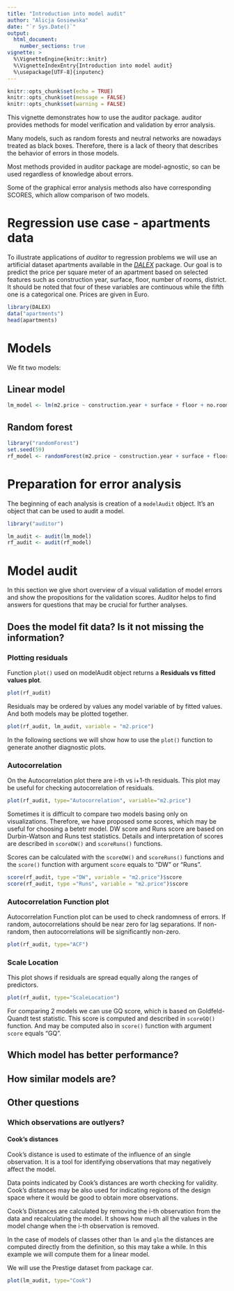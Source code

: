 ```yaml
---
title: "Introduction into model audit"
author: "Alicja Gosiewska"
date: "`r Sys.Date()`"
output: 
  html_document:
    number_sections: true
vignette: >
  %\VignetteEngine{knitr::knitr}
  %\VignetteIndexEntry{Introduction into model audit}
  %\usepackage[UTF-8]{inputenc}
---
```


```r
knitr::opts_chunk$set(echo = TRUE)
knitr::opts_chunk$set(message = FALSE)
knitr::opts_chunk$set(warning = FALSE)
```

This vignette demonstrates how to use the auditor package. 
auditor provides methods for model verification and validation by error analysis. 

Many models, such as random forests and neutral networks are nowadays treated as black boxes. Therefore, there is a lack of theory that describes the behavior of errors in those models. 

Most methods provided in auditor package are model-agnostic, so can be used regardless of knowledge about errors. 

Some of the graphical error analysis methods also have corresponding SCORES, which allow comparison of two models.



# Regression use case - apartments data

To illustrate applications of *auditor* to regression problems we will use an artificial dataset apartments available in the [*DALEX*](https://pbiecek.github.io/DALEX/) package. Our goal is to predict the price per square meter of an apartment based on selected features such as construction year, surface, floor, number of rooms, district. It should be noted that four of these variables are continuous while the fifth one is a categorical one. Prices are given in Euro.

```r
library(DALEX)
data("apartments")
head(apartments)
```

# Models

We fit two models:

## Linear model
```r
lm_model <- lm(m2.price ~ construction.year + surface + floor + no.rooms + district, data = apartments)
```


## Random forest
```r
library("randomForest")
set.seed(59)
rf_model <- randomForest(m2.price ~ construction.year + surface + floor +  no.rooms + district, data = apartments)
```


# Preparation for error analysis
The beginning of each analysis is creation of a `modelAudit` object. It’s an object that can be used to audit a model.

```r
library("auditor")

lm_audit <- audit(lm_model)
rf_audit <- audit(rf_model)
```


# Model audit

In this section we give short overview of a visual validation of model errors and show the propositions for the validation scores. Auditor helps to find answers for questions that may be crucial for further analyses.

## Does the model fit data? Is it not missing the information?

### Plotting residuals

Function `plot()` used on modelAudit object returns a **Residuals vs fitted values plot**. 

```r
plot(rf_audit)
```

Residuals may be ordered by values any model variable of by fitted values. And both models may be plotted together.
```r
plot(rf_audit, lm_audit, variable = "m2.price")
```

In the following sections we will show how to use the `plot()` function to generate another diagnostic plots.


### Autocorrelation

On the Autocorrelation plot there are i-th vs i+1-th residuals. This plot may be useful for checking autocorrelation of residuals.

```r
plot(rf_audit, type="Autocorrelation", variable="m2.price")
```

Sometimes it is difficult to compare two models basing only on visualizations. Therefore, we have proposed some scores, which may be useful for choosing a betetr model.
DW score and Runs score are based on Durbin-Watson and Runs test statistics. Details and interpretation of scores are described in `scoreDW()` and `scoreRuns()` functions.

Scores can be calculated with the `scoreDW()` and `scoreRuns()` functions and the `score()` function with argument `score` equals to "DW" or "Runs".

```r
score(rf_audit, type ="DW", variable = "m2.price")$score
score(rf_audit, type ="Runs", variable = "m2.price")$score
```

### Autocorrelation Function plot

Autocorrelation Function plot can be used to check randomness of errors. If random, autocorrelations should be near zero for lag separations. If non-random, then autocorrelations will be significantly non-zero. 

```r
plot(rf_audit, type="ACF")
```

### Scale Location

This plot shows if residuals are spread equally along the ranges of predictors. 

```r
plot(rf_audit, type="ScaleLocation")
```

For comparing 2 models we can use GQ score, which is based on Goldfeld-Quandt test statistic.
This score is computed and described in `scoreGQ()` function.
And may be computed also in `score()` function with argument `score` equals "GQ".



## Which model has better performance?

## How similar models are?




## Other questions

### Which observations are outlyers?

#### Cook's distances

Cook's distance is used to estimate of the influence of an single observation. It is a tool for identifying observations that may negatively affect the model. 

Data points indicated by Cook's distances are worth checking for validity. Cook's distances may be also used for indicating regions of the design space where it would be good to obtain more observations.

Cook’s Distances are calculated by removing the i-th observation from the data and recalculating the model. It shows how much all the values in the model change when the i-th observation is removed. 

In the case of models of classes other than `lm` and `glm` the distances are computed directly from the definition, so this may take a while.
In this example we will compute them for a linear model. 

We will use the Prestige dataset from package car.

```r
plot(lm_audit, type="Cook")
```

